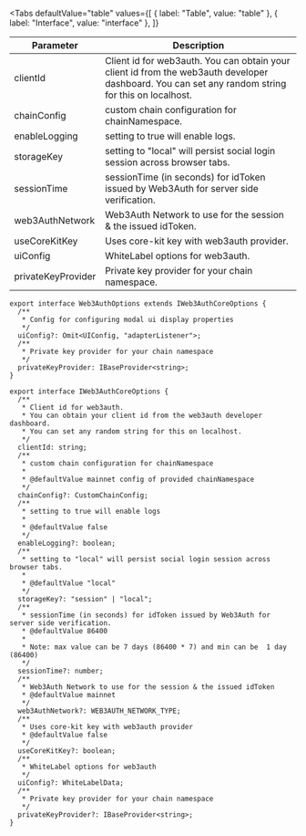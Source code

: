 
<Tabs
  defaultValue="table"
  values={[
    { label: "Table", value: "table" },
    { label: "Interface", value: "interface" },
  ]}
>

<TabItem value="table">

| Parameter          | Description                                                                                                                                       |
| ------------------ | ------------------------------------------------------------------------------------------------------------------------------------------------- |
| clientId           | Client id for web3auth. You can obtain your client id from the web3auth developer dashboard. You can set any random string for this on localhost. |
| chainConfig        | custom chain configuration for chainNamespace.                                                                                                    |
| enableLogging      | setting to true will enable logs.                                                                                                                 |
| storageKey         | setting to "local" will persist social login session across browser tabs.                                                                         |
| sessionTime        | sessionTime (in seconds) for idToken issued by Web3Auth for server side verification.                                                             |
| web3AuthNetwork    | Web3Auth Network to use for the session & the issued idToken.                                                                                     |
| useCoreKitKey      | Uses core-kit key with web3auth provider.                                                                                                         |
| uiConfig           | WhiteLabel options for web3auth.                                                                                                                  |
| privateKeyProvider | Private key provider for your chain namespace.                                                                                                    |

</TabItem>

<TabItem value="interface">

```tsx
export interface Web3AuthOptions extends IWeb3AuthCoreOptions {
  /**
   * Config for configuring modal ui display properties
   */
  uiConfig?: Omit<UIConfig, "adapterListener">;
  /**
   * Private key provider for your chain namespace
   */
  privateKeyProvider: IBaseProvider<string>;
}

export interface IWeb3AuthCoreOptions {
  /**
   * Client id for web3auth.
   * You can obtain your client id from the web3auth developer dashboard.
   * You can set any random string for this on localhost.
   */
  clientId: string;
  /**
   * custom chain configuration for chainNamespace
   *
   * @defaultValue mainnet config of provided chainNamespace
   */
  chainConfig?: CustomChainConfig;
  /**
   * setting to true will enable logs
   *
   * @defaultValue false
   */
  enableLogging?: boolean;
  /**
   * setting to "local" will persist social login session across browser tabs.
   *
   * @defaultValue "local"
   */
  storageKey?: "session" | "local";
  /**
   * sessionTime (in seconds) for idToken issued by Web3Auth for server side verification.
   * @defaultValue 86400
   *
   * Note: max value can be 7 days (86400 * 7) and min can be  1 day (86400)
   */
  sessionTime?: number;
  /**
   * Web3Auth Network to use for the session & the issued idToken
   * @defaultValue mainnet
   */
  web3AuthNetwork?: WEB3AUTH_NETWORK_TYPE;
  /**
   * Uses core-kit key with web3auth provider
   * @defaultValue false
   */
  useCoreKitKey?: boolean;
  /**
   * WhiteLabel options for web3auth
   */
  uiConfig?: WhiteLabelData;
  /**
   * Private key provider for your chain namespace
   */
  privateKeyProvider?: IBaseProvider<string>;
}
```

</TabItem>

</Tabs>
